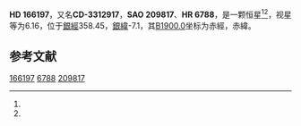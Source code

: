 {{Starbox begin
| name = HD 166197
}}
{{Starbox observe
| epoch = [[J2000.0|J2000.0]]
| constell = {{星座名待查}}<ref name=SIMBAD>{{cite web
 | url=http://simbad.u-strasbg.fr/simbad/sim-id?Ident=HR+6788
 | title=Pulsating variable Star
 | publisher=Centre de Données astronomiques de Strasbourg
 | work=SIMBAD
 | accessdate=2012-07-13
 | archive-date=2016-03-17
 | archive-url=https://web.archive.org/web/20160317023148/http://simbad.u-strasbg.fr/simbad/sim-id?Ident=HR+6788
 | dead-url=no
 }}</ref><ref name=DATA>{{cite web
 | url=http://vizier.u-strasbg.fr/viz-bin/VizieR-5?-out.add=.&-source=5050&-corr=PK=HR&-out.max=9999&HR=6788
 | title=VizieR Detailed Page
 | accessdate=2012-07-13
 | archive-date=2016-03-04
 | archive-url=https://web.archive.org/web/20160304142740/http://vizier.u-strasbg.fr/viz-bin/VizieR-5?-out.add=.&-source=5050&-corr=PK=HR&-out.max=9999&HR=6788
 | dead-url=no
 }}</ref>
| 星官 = 
| ra = {{RA|18|10|55.2}}<ref name=SIMBAD /><ref name=DATA />
| dec = {{DEC|-33|47|59}}<ref name=SIMBAD /><ref name=DATA />
| appmag_v = 6.16<ref name=SIMBAD /><ref name=DATA />
}}
{{Starbox character
| class = B1V<ref name=SIMBAD /><ref name=DATA />
| b-v = -0.14<ref name=SIMBAD /><ref name=DATA />
| u-b = -0.86<ref name=SIMBAD /><ref name=DATA />
| r-i = <ref name=SIMBAD /><ref name=DATA />
| variable = 
}}
{{Starbox astrometry
| radial_v = -0.86
| prop_mo_ra = -25
| parallax = 
| p_error = 
}}
{{Starbox catalog
| names =CD-3312917，[[SAO星表|SAO]] 209817，[[HD星表|HD]] 166197，[[HR星表|HR]] 6788}}
{{Starbox reference |Simbad=HR+6788}}
{{Starbox end}}

'''HD 166197'''，又名'''CD-3312917'''，'''SAO 209817'''、'''HR 6788'''，是一颗恒星<ref name=SIMBAD /><ref name=DATA />，视星等为6.16，位于[[銀道座標系|銀經]]358.45，[[銀道座標系|銀緯]]-7.1，其[[B1900.0|B1900.0]]坐标为赤經{{RA|18|4|18.4}}，赤緯{{DEC|-33|-7.1|7}}。

== 参考文献 ==
{{reflist}}

{{star-stub}}

[[Category:HD和HDE天體|166197]]
[[Category:HR天體|6788]]
[[Category:SAO天體|209817]]